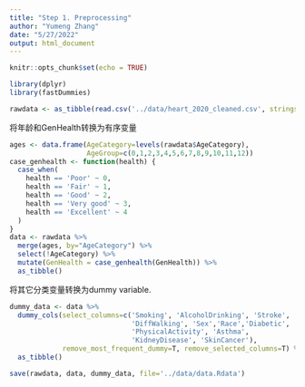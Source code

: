 ```yaml
---
title: "Step 1. Preprocessing"
author: "Yumeng Zhang"
date: "5/27/2022"
output: html_document
---
```


```r
knitr::opts_chunk$set(echo = TRUE)
```


```r
library(dplyr)
library(fastDummies)
```

```r
rawdata <- as_tibble(read.csv('../data/heart_2020_cleaned.csv', stringsAsFactors = T))
```

将年龄和GenHealth转换为有序变量
```r
ages <- data.frame(AgeCategory=levels(rawdata$AgeCategory),
                   AgeGroup=c(0,1,2,3,4,5,6,7,8,9,10,11,12))
case_genhealth <- function(health) {
  case_when(
    health == 'Poor' ~ 0,
    health == 'Fair' ~ 1,
    health == 'Good' ~ 2,
    health == 'Very good' ~ 3,
    health == 'Excellent' ~ 4
  )
}
data <- rawdata %>%
  merge(ages, by="AgeCategory") %>%
  select(!AgeCategory) %>% 
  mutate(GenHealth = case_genhealth(GenHealth)) %>%
  as_tibble()
```

将其它分类变量转换为dummy variable.
```r
dummy_data <- data %>%
  dummy_cols(select_columns=c('Smoking', 'AlcoholDrinking', 'Stroke',
                              'DiffWalking', 'Sex','Race','Diabetic',
                              'PhysicalActivity', 'Asthma',
                              'KidneyDisease', 'SkinCancer'), 
             remove_most_frequent_dummy=T, remove_selected_columns=T) %>%
  as_tibble()
```

```r
save(rawdata, data, dummy_data, file='../data/data.Rdata')
```

